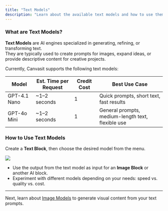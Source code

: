```yaml
---
title: "Text Models"
description: "Learn about the available text models and how to use them effectively."
---
```


### What are Text Models?

**Text Models** are AI engines specialized in generating, refining, or transforming text.\
They are typically used to create prompts for images, expand ideas, or provide descriptive content for creative projects.

Currently, Canvasit supports the following text models:

| Model           | Est. Time per Request | Credit Cost | Best Use Case                              |
|-----------------|--------------------|------------|--------------------------------------------|
| GPT-4.1 Nano    | ~1–2 seconds        | 1        | Quick prompts, short text, fast results    |
| GPT-4o Mini     | ~1–2 seconds        | 1     | General prompts, medium-length text, flexible use |

### How to Use Text Models

Create a **Text Block**, then choose the desired model from the menu.

<Frame>
  <img src="/images/select-text-model.png" />
</Frame>

- Use the output from the text model as input for an **Image Block** or another AI block.
- Experiment with different models depending on your needs: speed vs. quality vs. cost.

---

Next, learn about [Image Models](./image) to generate visual content from your text prompts.